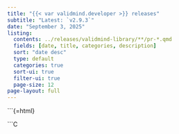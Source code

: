 ```yaml
---
title: "{{< var validmind.developer >}} releases"
subtitle: "Latest: `v2.9.3`"
date: "September 3, 2025"
listing:
  contents: ../releases/validmind-library/**/pr-*.qmd
  fields: [date, title, categories, description]
  sort: "date desc"
  type: default
  categories: true
  sort-ui: true
  filter-ui: true
  page-size: 12
page-layout: full
--- 
```


```{=html}
<style>

// Pagination at the bottom of the page
.page-item.active .page-link {
  background-color: #de257e !important;
  border-color: #de257e !important;
  color: white !important;
}

li.page-item.active > a.page-link {
  background-color: #de257e !important;
  border-color: #de257e !important;
  color: white !important;
}

.page-item.active .page-link:hover {
  background-color: #f78ab2 !important; /* 50% lighter */
  border-color: #f78ab2 !important;
  color: #333 !important; /* contrast text */
}

.toc-actions {
  display: none !important;
}
</style>
```C